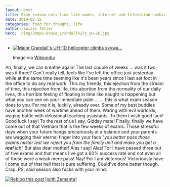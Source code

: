 ```yaml
---
layout: post
title: Exam season eats time like women, internet and television combined
date: 2010-02-15
categories: food for thought, life
author: Swizec Teller
hero: ./img/300px-Bruce_Crandall%27s_UH-1D.jpg
---
```


-   [![Major Crandall's UH-1D helicopter climbs skywa...](./img/300px-Bruce_Crandall%27s_UH-1D.jpg "Major Crandall's UH-1D helicopter climbs skywa...")](http://commons.wikipedia.org/wiki/Image:Bruce_Crandall%27s_UH-1D.jpg)

    Image via [Wikipedia](http://commons.wikipedia.org/wiki/Image:Bruce_Crandall%27s_UH-1D.jpg)

Ah, finally, we can breathe again! The last couple of weeks ... was it two, was it three? Can't really tell, feels like I've left the office just yesterday while at the same time seeming like it's been years since I last set foot in the office to do any real work. This my friends, this ejection from the stream of time, this rejection from life, this abortion from the normality of our daily lives, this horrible feeling of floating in time like naught is happening but what you can see on your immediate palm ... ... this is what exam season does to you. For me it is, luckily, already over. Some of my best buddies have another week of wartime ahead of them. Waring with evil warlords, waging battle with delusional teaching assistants. To them I wish good luck! Good luck I say! To the rest of us I say, Gidday mate! Finally, finally we have come out of that Vietnam that is the few weeks of exams. Those stressful days when your future hangs precariously at a balance and your parents are wagging their eternal finger into your face "_you better pass those exams mister lest we reject you from the family unit and make you get a **real** job"_ But alas dear mother! Alas I say! Alas! For I have passed three out of five exams and that means I've got a 60% success rate and not even all of those were a weak mere pass! Nay! For I am victorious! Victoriously have I come out of that hell that is pure suffering. Could've done better though. Crap. PS: said season also fucks with your mind.

[![Reblog this post \[with Zemanta\]](http://img.zemanta.com/reblog_e.png?x-id=1946f9e8-e928-4897-9e43-643d1418f4a7)](http://reblog.zemanta.com/zemified/1946f9e8-e928-4897-9e43-643d1418f4a7/ "Reblog this post \[with Zemanta]")
